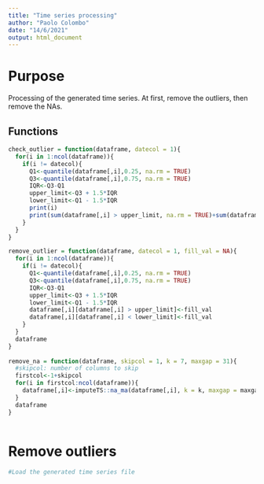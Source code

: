 ```yaml
---
title: "Time series processing"
author: "Paolo Colombo"
date: "14/6/2021"
output: html_document
---
```


# Purpose

Processing of the generated time series. At first, remove the outliers, then remove the NAs.

## Functions

```r
check_outlier = function(dataframe, datecol = 1){
  for(i in 1:ncol(dataframe)){
    if(i != datecol){
      Q1<-quantile(dataframe[,i],0.25, na.rm = TRUE)
      Q3<-quantile(dataframe[,i],0.75, na.rm = TRUE)
      IQR<-Q3-Q1
      upper_limit<-Q3 + 1.5*IQR
      lower_limit<-Q1 - 1.5*IQR
      print(i)
      print(sum(dataframe[,i] > upper_limit, na.rm = TRUE)+sum(dataframe[,i] < lower_limit, na.rm = TRUE))
    }
  }
}

remove_outlier = function(dataframe, datecol = 1, fill_val = NA){
  for(i in 1:ncol(dataframe)){
    if(i != datecol){
      Q1<-quantile(dataframe[,i],0.25, na.rm = TRUE)
      Q3<-quantile(dataframe[,i],0.75, na.rm = TRUE)
      IQR<-Q3-Q1
      upper_limit<-Q3 + 1.5*IQR
      lower_limit<-Q1 - 1.5*IQR
      dataframe[,i][dataframe[,i] > upper_limit]<-fill_val
      dataframe[,i][dataframe[,i] < lower_limit]<-fill_val
    }
  }
  dataframe
}
  
remove_na = function(dataframe, skipcol = 1, k = 7, maxgap = 31){
  #skipcol: number of columns to skip
  firstcol<-1+skipcol
  for(i in firstcol:ncol(dataframe)){
    dataframe[,i]<-imputeTS::na_ma(dataframe[,i], k = k, maxgap = maxgap)
  }
  dataframe
}
  
```


# Remove outliers

```r
#Load the generated time series file







```


